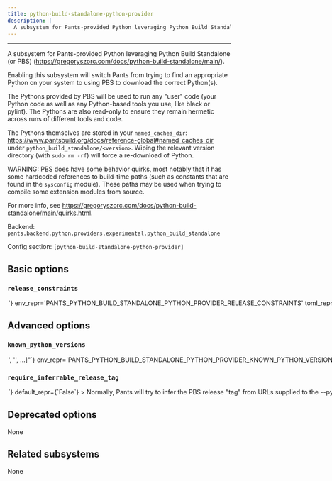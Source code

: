 ```yaml
---
title: python-build-standalone-python-provider
description: |
  A subsystem for Pants-provided Python leveraging Python Build Standalone (or PBS) (https://gregoryszorc.com/docs/python-build-standalone/main/).
---
```



---

A subsystem for Pants-provided Python leveraging Python Build Standalone (or PBS) (https://gregoryszorc.com/docs/python-build-standalone/main/).

Enabling this subsystem will switch Pants from trying to find an appropriate Python on your system to using PBS to download the correct Python(s).

The Pythons provided by PBS will be used to run any &#x22;user&#x22; code (your Python code as well as any Python-based tools you use, like black or pylint). The Pythons are also read-only to ensure they remain hermetic across runs of different tools and code.

The Pythons themselves are stored in your `named_caches_dir`: https://www.pantsbuild.org/docs/reference-global#named_caches_dir under `python_build_standalone/<version>`. Wiping the relevant version directory (with `sudo rm -rf`) will force a re-download of Python.

WARNING: PBS does have some behavior quirks, most notably that it has some hardcoded references to build-time paths (such as constants that are found in the `sysconfig` module). These paths may be used when trying to compile some extension modules from source.

For more info, see https://gregoryszorc.com/docs/python-build-standalone/main/quirks.html.

Backend: <span className="color--primary">`pants.backend.python.providers.experimental.python_build_standalone`</span>

Config section: <span className="color--primary">`[python-build-standalone-python-provider]`</span>

<span className={styles.options}>

## Basic options

### `release_constraints`

<Option
  cli_repr={`--python-build-standalone-python-provider-release-constraints=<str>`}
  env_repr='PANTS_PYTHON_BUILD_STANDALONE_PYTHON_PROVIDER_RELEASE_CONSTRAINTS'
  toml_repr={`[python-build-standalone-python-provider]
release_constraints = <str>`}
  default_repr={`None`}
>

Version constraints on the PBS &#x22;release&#x22; version to ensure only matching PBS releases are considered.
Constraints should be specfied using operators like `>=`, `<=`, `>`, `<`, `==`, or `!=` in a similar
manner to Python interpreter constraints: e.g., `>=20241201` or `>=20241201,<20250101`.

</Option>

## Advanced options

### `known_python_versions`

<Option
  cli_repr={`--python-build-standalone-python-provider-known-python-versions="['<str>', '<str>', ...]"`}
  env_repr='PANTS_PYTHON_BUILD_STANDALONE_PYTHON_PROVIDER_KNOWN_PYTHON_VERSIONS'
  toml_repr={`[python-build-standalone-python-provider]
known_python_versions = [
    '<str>',
    '<str>',
    ...,
]`}
  default_repr={`<Metadata for versions: 3.10.11, 3.10.12, 3.10.13, 3.10.14, 3.10.15, 3.10.16, 3.10.2, 3.10.3, 3.10.4, 3.10.5, 3.10.6, 3.10.7, 3.10.8, 3.10.9, 3.11.1, 3.11.10, 3.11.11, 3.11.3, 3.11.4, 3.11.5, 3.11.6, 3.11.7, 3.11.8, 3.11.9, 3.12.0, 3.12.1, 3.12.2, 3.12.3, 3.12.4, 3.12.5, 3.12.6, 3.12.7, 3.12.8, 3.13.0, 3.13.1, 3.8.12, 3.8.13, 3.8.14, 3.8.15, 3.8.16, 3.8.17, 3.8.18, 3.8.19, 3.8.20, 3.9.10, 3.9.11, 3.9.12, 3.9.13, 3.9.14, 3.9.15, 3.9.16, 3.9.17, 3.9.18, 3.9.19, 3.9.20, 3.9.21>`}
>

Known versions to verify downloads against.

Each element is a pipe-separated string of `version|platform|sha256|length|url`, where:

- `version` is the version string
- `platform` is one of `[linux_arm64,linux_x86_64,macos_arm64,macos_x86_64]`
- `sha256` is the 64-character hex representation of the expected sha256
  digest of the download file, as emitted by `shasum -a 256`
- `length` is the expected length of the download file in bytes, as emitted by
  `wc -c`
- `url` is the download URL to the `.tar.gz` archive

E.g., `3.1.2|macos_x86_64|6d0f18cd84b918c7b3edd0203e75569e0c7caecb1367bbbe409b44e28514f5be|42813|https://<URL>`.

Values are space-stripped, so pipes can be indented for readability if necessary.

Additionally, any versions you specify here will override the default Pants metadata for
that version.

</Option>

### `require_inferrable_release_tag`

<Option
  cli_repr={`--[no-]python-build-standalone-python-provider-require-inferrable-release-tag`}
  env_repr='PANTS_PYTHON_BUILD_STANDALONE_PYTHON_PROVIDER_REQUIRE_INFERRABLE_RELEASE_TAG'
  toml_repr={`[python-build-standalone-python-provider]
require_inferrable_release_tag = <bool>`}
  default_repr={`False`}
>

Normally, Pants will try to infer the PBS release &#x22;tag&#x22; from URLs supplied to the
`--python-build-standalone-known-python-versions` option. If this option is True,
then it is an error if Pants cannot infer the tag from the URL.

</Option>

## Deprecated options

None

## Related subsystems

None

</span>
